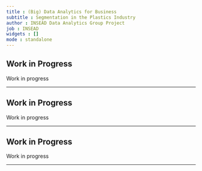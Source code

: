 ```yaml
---
title : (Big) Data Analytics for Business
subtitle : Segmentation in the Plastics Industry
author : INSEAD Data Analytics Group Project
job : INSEAD
widgets : []
mode : standalone 
---
```



## Work in Progress

Work in progress

---

## Work in Progress

Work in progress

---

## Work in Progress

Work in progress

---
